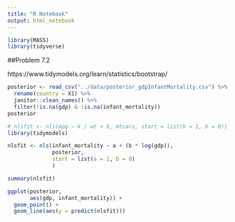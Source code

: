 ```yaml
---
title: "R Notebook"
output: html_notebook
---
```


```r
library(MASS)
library(tidyverse)

```
##Problem 7.2

https://www.tidymodels.org/learn/statistics/bootstrap/

```r
posterior <- read_csv("../data/posterior_gdpInfantMortality.csv") %>% 
  rename(country = X1) %>% 
  janitor::clean_names() %>% 
  filter(!is.na(gdp) & !is.na(infant_mortality))
posterior
```



```r
# nlsfit <- nls(mpg ~ k / wt + b, mtcars, start = list(k = 1, b = 0))
library(tidymodels)

nlsfit <- nls(infant_mortality ~ a + (b * log(gdp)),
              posterior,
              start = list(a = 1, b = 0)
              )

summary(nlsfit)

ggplot(posterior,
       aes(gdp, infant_mortality)) +
  geom_point() +
  geom_line(aes(y = predict(nlsfit)))
```

